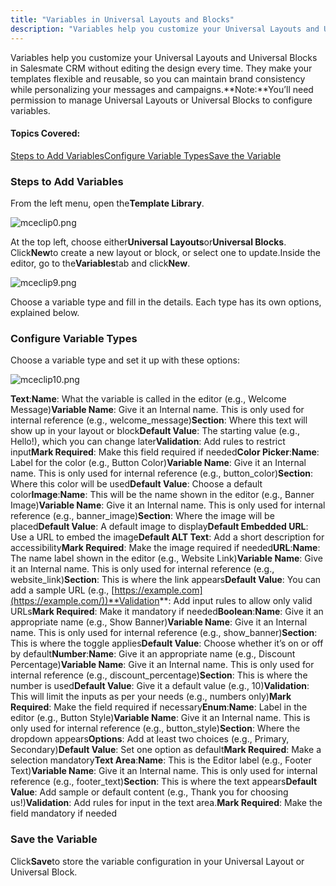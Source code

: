 ```yaml
---
title: "Variables in Universal Layouts and Blocks"
description: "Variables help you customize your Universal Layouts and Universal Blocks in Salesmate CRM without editing the design every time. They make your templa..."
---
```


Variables help you customize your Universal Layouts and Universal Blocks in Salesmate CRM without editing the design every time. They make your templates flexible and reusable, so you can maintain brand consistency while personalizing your messages and campaigns.**Note:**You’ll need permission to manage Universal Layouts or Universal Blocks to configure variables.

#### Topics Covered:

[Steps to Add Variables](https://support.salesmate.io/hc/en-us/articles/49496937632665-Variables-in-Universal-Layouts-and-Blocks#h_01K1ZS7Q09941AMGF7N7M5P936)[Configure Variable Types](https://support.salesmate.io/hc/en-us/articles/49496937632665-Variables-in-Universal-Layouts-and-Blocks#h_01K1ZQD567F2TPXR17GCFM99NM)[Save the Variable](https://support.salesmate.io/hc/en-us/articles/49496937632665-Variables-in-Universal-Layouts-and-Blocks#h_01K1ZQD57V1Q46X7Z863N559W7)

### Steps to Add Variables

From the left menu, open the**Template Library**.

![mceclip0.png](./images/mceclip0.png)

At the top left, choose either**Universal Layouts**or**Universal Blocks**. Click**New**to create a new layout or block, or select one to update.Inside the editor, go to the**Variables**tab and click**New**.

![mceclip9.png](./images/mceclip9.png)

Choose a variable type and fill in the details. Each type has its own options, explained below.

### Configure Variable Types

Choose a variable type and set it up with these options:

![mceclip10.png](./images/mceclip10.png)

**Text**:**Name**: What the variable is called in the editor (e.g., Welcome Message)**Variable Name**: Give it an Internal name. This is only used for internal reference (e.g., welcome\_message)**Section**: Where this text will show up in your layout or block**Default Value**: The starting value (e.g., Hello!), which you can change later**Validation**: Add rules to restrict input**Mark Required**: Make this field required if needed**Color Picker**:**Name**: Label for the color (e.g., Button Color)**Variable Name**: Give it an Internal name. This is only used for internal reference (e.g., button\_color)**Section**: Where this color will be used**Default Value**: Choose a default color**Image**:**Name**: This will be the name shown in the editor (e.g., Banner Image)**Variable Name**: Give it an Internal name. This is only used for internal reference (e.g., banner\_image)**Section**: Where the image will be placed**Default Value**: A default image to display**Default Embedded URL**: Use a URL to embed the image**Default ALT Text**: Add a short description for accessibility**Mark Required**: Make the image required if needed**URL**:**Name**: The name label shown in the editor (e.g., Website Link)**Variable Name**: Give it an Internal name. This is only used for internal reference (e.g., website\_link)**Section**: This is where the link appears**Default Value**: You can add a sample URL (e.g., [https://example.com](https://example.com/))**Validation**: Add input rules to allow only valid URLs**Mark Required**: Make it mandatory if needed**Boolean**:**Name**: Give it an appropriate name (e.g., Show Banner)**Variable Name**: Give it an Internal name. This is only used for internal reference (e.g., show\_banner)**Section**: This is where the toggle applies**Default Value**: Choose whether it’s on or off by default**Number**:**Name**: Give it an appropriate name (e.g., Discount Percentage)**Variable Name**: Give it an Internal name. This is only used for internal reference (e.g., discount\_percentage)**Section**: This is where the number is used**Default Value**: Give it a default value (e.g., 10)**Validation**: This will limit the inputs as per your needs (e.g., numbers only)**Mark Required**: Make the field required if necessary**Enum**:**Name**: Label in the editor (e.g., Button Style)**Variable Name**: Give it an Internal name. This is only used for internal reference (e.g., button\_style)**Section**: Where the dropdown appears**Options**: Add at least two choices (e.g., Primary, Secondary)**Default Value**: Set one option as default**Mark Required**: Make a selection mandatory**Text Area**:**Name**: This is the Editor label (e.g., Footer Text)**Variable Name**: Give it an Internal name. This is only used for internal reference (e.g., footer\_text)**Section**: This is where the text appears**Default Value**: Add sample or default content (e.g., Thank you for choosing us!)**Validation**: Add rules for input in the text area.**Mark Required**: Make the field mandatory if needed

### Save the Variable

Click**Save**to store the variable configuration in your Universal Layout or Universal Block.
